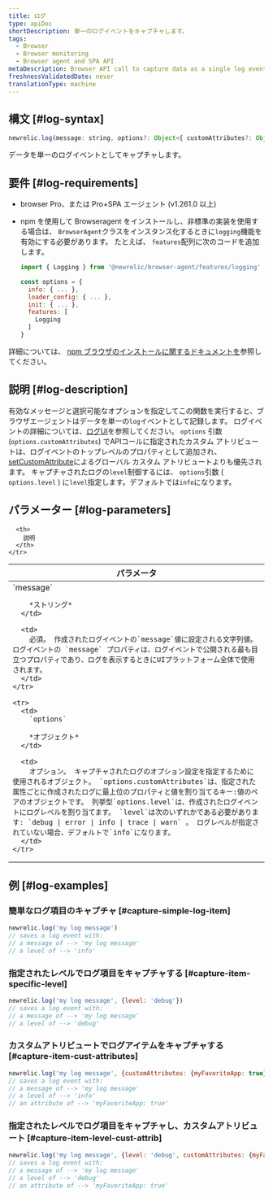 ```yaml
---
title: ログ
type: apiDoc
shortDescription: 単一のログイベントをキャプチャします。
tags:
  - Browser
  - Browser monitoring
  - Browser agent and SPA API
metaDescription: Browser API call to capture data as a single log event.
freshnessValidatedDate: never
translationType: machine
---
```


## 構文 [#log-syntax]

```js
newrelic.log(message: string, options?: Object<{ customAttributes?: Object, level?: 'debug|error|info|trace|warn'}>)
```

データを単一のログイベントとしてキャプチャします。

## 要件 [#log-requirements]

* browser Pro、または Pro+SPA エージェント (v1.261.0 以上)

* npm を使用して Browseragent をインストールし、非標準の実装を使用する場合は、 `BrowserAgent`クラスをインスタンス化するときに`logging`機能を有効にする必要があります。 たとえば、 `features`配列に次のコードを追加します。

  ```js
  import { Logging } from '@newrelic/browser-agent/features/logging'

  const options = {
    info: { ... },
    loader_config: { ... },
    init: { ... },
    features: [
      Logging
    ]
  }
  ```

詳細については、 [npm ブラウザのインストールに関するドキュメントを](https://www.npmjs.com/package/@newrelic/browser-agent#new-relic-browser-agent)参照してください。

## 説明 [#log-description]

有効なメッセージと選択可能なオプションを指定してこの関数を実行すると、ブラウザエージェントはデータを単一の`log`イベントとして記録します。 ログイベントの詳細については、[ログUI](/docs/logs/ui-data/use-logs-ui/)を参照してください。 `options` 引数 (`options.customAttributes`) でAPIコールに指定されたカスタム アトリビュートは、ログイベントのトップレベルのプロパティとして追加され、 [setCustomAttribute](/docs/browser/new-relic-browser/browser-agent-spa-api/set-custom-attribute)によるグローバル カスタム アトリビュートよりも優先されます。 キャプチャされたログの`level`制御するには、 `options`引数 ( `options.level` ) に`level`指定します。デフォルトでは`info`になります。

## パラメーター [#log-parameters]

<table>
  <thead>
    <tr>
      <th width="25%">
        パラメータ
      </th>

      <th>
        説明
      </th>
    </tr>
  </thead>

  <tbody>
    <tr>
      <td>
        `message`

        *ストリング*
      </td>

      <td>
        必須。 作成されたログイベントの`message`値に設定される文字列値。 ログイベントの `message` プロパティは、ログイベントで公開される最も目立つプロパティであり、ログを表示するときにUIプラットフォーム全体で使用されます。
      </td>
    </tr>

    <tr>
      <td>
        `options`

        *オブジェクト*
      </td>

      <td>
        オプション。 キャプチャされたログのオプション設定を指定するために使用されるオブジェクト。 `options.customAttributes`は、指定された属性ごとに作成されたログに最上位のプロパティと値を割り当てるキー:値のペアのオブジェクトです。 列挙型`options.level`は、作成されたログイベントにログレベルを割り当てます。 `level`は次のいずれかである必要があります: `debug | error | info | trace | warn` 。 ログレベルが指定されていない場合、デフォルトで`info`になります。
      </td>
    </tr>
  </tbody>
</table>

## 例 [#log-examples]

### 簡単なログ項目のキャプチャ [#capture-simple-log-item]

```js
newrelic.log('my log message')
// saves a log event with:
// a message of --> 'my log message'
// a level of --> 'info'
```

### 指定されたレベルでログ項目をキャプチャする [#capture-item-specific-level]

```js
newrelic.log('my log message', {level: 'debug'})
// saves a log event with:
// a message of --> 'my log message'
// a level of --> 'debug'
```

### カスタムアトリビュートでログアイテムをキャプチャする [#capture-item-cust-attributes]

```js
newrelic.log('my log message', {customAttributes: {myFavoriteApp: true}})
// saves a log event with:
// a message of --> 'my log message'
// a level of --> 'info'
// an attribute of --> 'myFavoriteApp: true'
```

### 指定されたレベルでログ項目をキャプチャし、カスタムアトリビュート [#capture-item-level-cust-attrib]

```js
newrelic.log('my log message', {level: 'debug', customAttributes: {myFavoriteApp: true}})
// saves a log event with:
// a message of --> 'my log message'
// a level of --> 'debug'
// an attribute of --> 'myFavoriteApp: true'
```